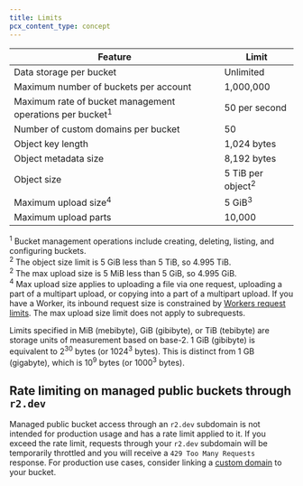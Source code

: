```yaml
---
title: Limits
pcx_content_type: concept
---
```



| Feature                                                             | Limit                        |
| ------------------------------------------------------------------- | ---------------------------- |
| Data storage per bucket                                             | Unlimited                    |
| Maximum number of buckets per account                               | 1,000,000                    |
| Maximum rate of bucket management operations per bucket<sup>1</sup> | 50 per second                |
| Number of custom domains per bucket                                 | 50                           |
| Object key length                                                   | 1,024 bytes                  |
| Object metadata size                                                | 8,192 bytes                  |
| Object size                                                         | 5 TiB per object<sup>2</sup> |
| Maximum upload size<sup>4</sup>                                     | 5 GiB<sup>3</sup>            |
| Maximum upload parts                                                | 10,000                       |

<sup>1</sup> Bucket management operations include creating, deleting, listing,
and configuring buckets.
<br /> <sup>2</sup> The object size limit is 5 GiB less than 5 TiB, so 4.995
TiB.
<br /> <sup>2</sup> The max upload size is 5 MiB less than 5 GiB, so 4.995 GiB.
<br /> <sup>4</sup> Max upload size applies to uploading a file via one request,
uploading a part of a multipart upload, or copying into a part of a multipart
upload. If you have a Worker, its inbound request size is constrained by
[Workers request limits](/workers/platform/limits#request-limits). The max
upload size limit does not apply to subrequests.
<br />

Limits specified in MiB (mebibyte), GiB (gibibyte), or TiB (tebibyte) are storage units of measurement based on base-2. 1 GiB (gibibyte) is equivalent to 2<sup>30</sup> bytes (or 1024<sup>3</sup> bytes). This is distinct from 1 GB (gigabyte), which is 10<sup>9</sup> bytes (or 1000<sup>3</sup> bytes).

<Render file="limits_increase" product="workers" />

## Rate limiting on managed public buckets through `r2.dev`

Managed public bucket access through an `r2.dev` subdomain is not intended for production usage and has a rate limit applied to it. If you exceed the rate limit, requests through your `r2.dev` subdomain will be temporarily throttled and you will receive a `429 Too Many Requests` response. For production use cases, consider linking a [custom domain](/r2/buckets/public-buckets/#custom-domains) to your bucket.
